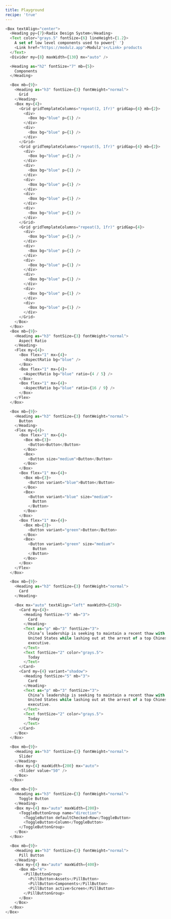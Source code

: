 ```yaml
---
title: Playground
recipe: 'true'
---
```


```js live=true ghost=true
<Box textAlign="center">
  <Heading py={7}>Radix Design System</Heading>
  <Text color="grays.5" fontSize={6} lineHeight={1.2}>
    A set of low level components used to power{' '}
    <Link href="https://modulz.app">Modulz's</Link> products
  </Text>
  <Divider my={8} maxWidth={130} mx="auto" />

  <Heading as="h2" fontSize="7" mb={5}>
    Components
  </Heading>

  <Box mb={9}>
    <Heading as="h3" fontSize={3} fontWeight="normal">
      Grid
    </Heading>
    <Box my={4}>
      <Grid gridTemplateColumns="repeat(2, 1fr)" gridGap={4} mb={2}>
        <div>
          <Box bg="blue" p={1} />
        </div>
        <div>
          <Box bg="blue" p={1} />
        </div>
      </Grid>
      <Grid gridTemplateColumns="repeat(5, 1fr)" gridGap={4} mb={2}>
        <div>
          <Box bg="blue" p={1} />
        </div>
        <div>
          <Box bg="blue" p={1} />
        </div>
        <div>
          <Box bg="blue" p={1} />
        </div>
        <div>
          <Box bg="blue" p={1} />
        </div>
        <div>
          <Box bg="blue" p={1} />
        </div>
      </Grid>
      <Grid gridTemplateColumns="repeat(3, 1fr)" gridGap={4}>
        <div>
          <Box bg="blue" p={1} />
        </div>
        <div>
          <Box bg="blue" p={1} />
        </div>
        <div>
          <Box bg="blue" p={1} />
        </div>
        <div>
          <Box bg="blue" p={1} />
        </div>
        <div>
          <Box bg="blue" p={1} />
        </div>
        <div>
          <Box bg="blue" p={1} />
        </div>
      </Grid>
    </Box>
  </Box>
  <Box mb={9}>
    <Heading as="h3" fontSize={3} fontWeight="normal">
      Aspect Ratio
    </Heading>
    <Flex my={4}>
      <Box flex="1" mx={4}>
        <AspectRatio bg="blue" />
      </Box>
      <Box flex="1" mx={4}>
        <AspectRatio bg="blue" ratio={4 / 5} />
      </Box>
      <Box flex="1" mx={4}>
        <AspectRatio bg="blue" ratio={16 / 9} />
      </Box>
    </Flex>
  </Box>

  <Box mb={9}>
    <Heading as="h3" fontSize={3} fontWeight="normal">
      Button
    </Heading>
    <Flex my={4}>
      <Box flex="1" mx={4}>
        <Box mb={3}>
          <Button>Button</Button>
        </Box>
        <Box>
          <Button size="medium">Button</Button>
        </Box>
      </Box>
      <Box flex="1" mx={4}>
        <Box mb={3}>
          <Button variant="blue">Button</Button>
        </Box>
        <Box>
          <Button variant="blue" size="medium">
            Button
          </Button>
        </Box>
      </Box>
      <Box flex="1" mx={4}>
        <Box mb={3}>
          <Button variant="green">Button</Button>
        </Box>
        <Box>
          <Button variant="green" size="medium">
            Button
          </Button>
        </Box>
      </Box>
    </Flex>
  </Box>

  <Box mb={9}>
    <Heading as="h3" fontSize={3} fontWeight="normal">
      Card
    </Heading>

    <Box mx="auto" textAlign="left" maxWidth={250}>
      <Card my={4}>
        <Heading fontSize="5" mb="3">
          Card
        </Heading>
        <Text as="p" mb="3" fontSize="3">
          China’s leadership is seeking to maintain a recent thaw with the
          United States while lashing out at the arrest of a top Chinese tech
          executive.
        </Text>
        <Text fontSize="2" color="grays.5">
          Today
        </Text>
      </Card>
      <Card my={4} variant="shadow">
        <Heading fontSize="5" mb="3">
          Card
        </Heading>
        <Text as="p" mb="3" fontSize="3">
          China’s leadership is seeking to maintain a recent thaw with the
          United States while lashing out at the arrest of a top Chinese tech
          executive.
        </Text>
        <Text fontSize="2" color="grays.5">
          Today
        </Text>
      </Card>
    </Box>
  </Box>

  <Box mb={9}>
    <Heading as="h3" fontSize={3} fontWeight="normal">
      Slider
    </Heading>
    <Box my={4} maxWidth={200} mx="auto">
      <Slider value="50" />
    </Box>
  </Box>

  <Box mb={9}>
    <Heading as="h3" fontSize={3} fontWeight="normal">
      Toggle Button
    </Heading>
    <Box my={4} mx="auto" maxWidth={200}>
      <ToggleButtonGroup name="direction">
        <ToggleButton defaultChecked>Row</ToggleButton>
        <ToggleButton>Column</ToggleButton>
      </ToggleButtonGroup>
    </Box>
  </Box>

  <Box mb={9}>
    <Heading as="h3" fontSize={3} fontWeight="normal">
      Pill Button
    </Heading>
    <Box my={4} mx="auto" maxWidth={400}>
      <Box mb="4">
        <PillButtonGroup>
          <PillButton>Assets</PillButton>
          <PillButton>Components</PillButton>
          <PillButton active>Screen</PillButton>
        </PillButtonGroup>
      </Box>
    </Box>
  </Box>
</Box>
```
